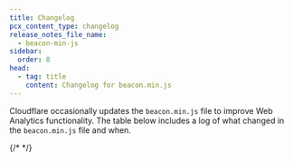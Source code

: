 ```yaml
---
title: Changelog
pcx_content_type: changelog
release_notes_file_name:
  - beacon-min-js
sidebar:
  order: 8
head:
  - tag: title
    content: Changelog for beacon.min.js
---
```



Cloudflare occasionally updates the `beacon.min.js` file to improve Web Analytics functionality. The table below includes a log of what changed in the `beacon.min.js` file and when.

{/* <!-- Actual content lives in /src/content/release-notes/web-analytics.yaml. Update the file there for new entries to appear here. For more details, refer to https://developers.cloudflare.com/style-guide/documentation-content-strategy/content-types/changelog/#yaml-file --> */}

<ProductReleaseNotes />
